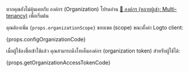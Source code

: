 หากคุณยังไม่คุ้นเคยกับ องค์กร (Organization) โปรดอ่าน [🏢 องค์กร (หลายผู้เช่า; Multi-tenancy)](/organizations) เพื่อเริ่มต้น

คุณต้องเพิ่ม <code>{props.organizationScope}</code> ขอบเขต (scope) ขณะตั้งค่า Logto client:

{props.configOrganizationCode}

เมื่อผู้ใช้ลงชื่อเข้าใช้แล้ว คุณสามารถดึงโทเค็นองค์กร (organization token) สำหรับผู้ใช้ได้:

{props.getOrganizationAccessTokenCode}
